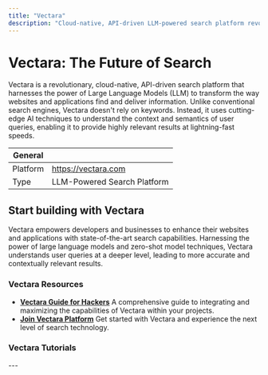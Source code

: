 ```yaml
---
title: "Vectara"
description: "Cloud-native, API-driven LLM-powered search platform revolutionizing information retrieval."
---
```


# Vectara: The Future of Search

Vectara is a revolutionary, cloud-native, API-driven search platform that harnesses the power of Large Language Models (LLM) to transform the way websites and applications find and deliver information. Unlike conventional search engines, Vectara doesn't rely on keywords. Instead, it uses cutting-edge AI techniques to understand the context and semantics of user queries, enabling it to provide highly relevant results at lightning-fast speeds.

| General  |  |
| --- | --- |
| Platform | https://vectara.com |
| Type | LLM-Powered Search Platform |


## Start building with Vectara

Vectara empowers developers and businesses to enhance their websites and applications with state-of-the-art search capabilities. Harnessing the power of large language models and zero-shot model techniques, Vectara understands user queries at a deeper level, leading to more accurate and contextually relevant results.

### Vectara Resources

* **[Vectara Guide for Hackers](https://lablab.ai/t/vectara-hackathon-guide)**
A comprehensive guide to integrating and maximizing the capabilities of Vectara within your projects.
* **[Join Vectara Platform](https://console.vectara.com/console/overview?utm_source=hackathon&utm_medium=lablabAI&utm_term=sign-up&utm_content=registration-page&utm_campaign=hackathon-lablabAI-sign-up-registration-page)**
Get started with Vectara and experience the next level of search technology.

### Vectara Tutorials
<TechTutorials/>
---
